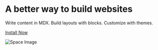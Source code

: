 
# A better way to build websites

Write content in MDX.
Build layouts with blocks.
Customize with themes.

[Install Now][github]

![Space Image](https://source.unsplash.com/random/1024x768?q=5)

[github]: https://github.com/jxnblk/mdx-blocks
